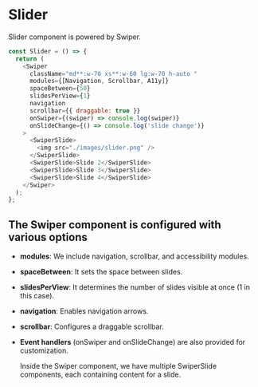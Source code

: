 # Slider

Slider component is powered by Swiper.

```js filename="slider.js"  copy
const Slider = () => {
  return (
    <Swiper
      className="md**:w-70 xs**:w-60 lg:w-70 h-auto "
      modules={[Navigation, Scrollbar, A11y]}
      spaceBetween={50}
      slidesPerView={1}
      navigation
      scrollbar={{ draggable: true }}
      onSwiper={(swiper) => console.log(swiper)}
      onSlideChange={() => console.log('slide change')}
    >
      <SwiperSlide>
        <img src="./images/slider.png" />
      </SwiperSlide>
      <SwiperSlide>Slide 2</SwiperSlide>
      <SwiperSlide>Slide 3</SwiperSlide>
      <SwiperSlide>Slide 4</SwiperSlide>
    </Swiper>
  );
};
```

## The Swiper component is configured with various options

- **modules**: We include navigation, scrollbar, and accessibility modules.
- **spaceBetween**: It sets the space between slides.
- **slidesPerView**: It determines the number of slides visible at once (1 in this case).
- **navigation**: Enables navigation arrows.
- **scrollbar**: Configures a draggable scrollbar.
- **Event handlers** (onSwiper and onSlideChange) are also provided for customization.

  Inside the Swiper component, we have multiple SwiperSlide components, each containing content for a slide.

